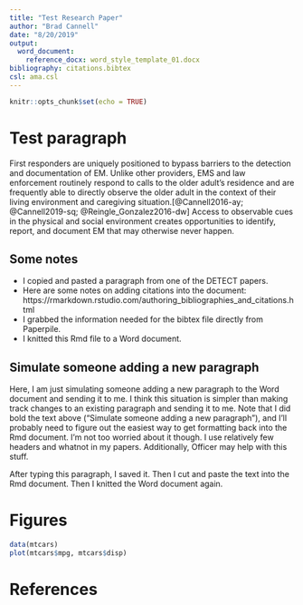 ```yaml
---
title: "Test Research Paper"
author: "Brad Cannell"
date: "8/20/2019"
output: 
  word_document:
    reference_docx: word_style_template_01.docx
bibliography: citations.bibtex
csl: ama.csl
---
```


```r
knitr::opts_chunk$set(echo = TRUE)
```

# Test paragraph

First responders are uniquely positioned to bypass barriers to the detection and documentation of EM. Unlike other providers, EMS and law enforcement routinely respond to calls to the older adult’s residence and are frequently able to directly observe the older adult in the context of their living environment and caregiving situation.[@Cannell2016-ay; @Cannell2019-sq; @Reingle_Gonzalez2016-dw] Access to observable cues in the physical and social environment creates opportunities to identify, report, and document EM that may otherwise never happen.

## Some notes

* I copied and pasted a paragraph from one of the DETECT papers.   
* Here are some notes on adding citations into the document: https://rmarkdown.rstudio.com/authoring_bibliographies_and_citations.html   
* I grabbed the information needed for the bibtex file directly from Paperpile.   
* I knitted this Rmd file to a Word document.   

## Simulate someone adding a new paragraph

Here, I am just simulating someone adding a new paragraph to the Word document and sending it to me. I think this situation is simpler than making track changes to an existing paragraph and sending it to me. Note that I did bold the text above (“Simulate someone adding a new paragraph”), and I’ll probably need to figure out the easiest way to get formatting back into the Rmd document. I’m not too worried about it though. I use relatively few headers and whatnot in my papers. Additionally, Officer may help with this stuff.

After typing this paragraph, I saved it. Then I cut and paste the text into the Rmd document. Then I knitted the Word document again.


# Figures

```r
data(mtcars)
plot(mtcars$mpg, mtcars$disp)
```

# References